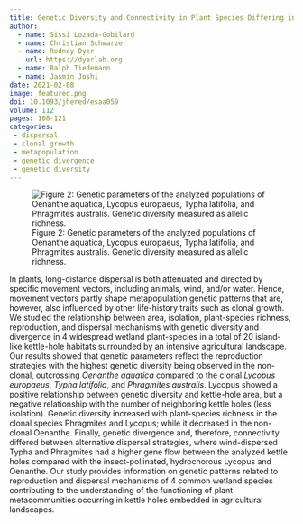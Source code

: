 ```yaml
---
title: Genetic Diversity and Connectivity in Plant Species Differing in Clonality and Dispersal Mechanisms in Wetland Island Habitats
author:
  - name: Sissi Lozada-Gobilard
  - name: Christian Schwarzer
  - name: Rodney Dyer
    url: https://dyerlab.org
  - name: Ralph Tiedemann
  - name: Jasmin Joshi
date: 2021-02-08
image: featured.png
doi: 10.1093/jhered/esaa059
volume: 112
pages: 108-121
categories: 
 - dispersal
 - clonal growth
 - metapopulation
 - genetic divergence
 - genetic diversity
---
```


![Figure 2: Genetic parameters of the analyzed populations of Oenanthe aquatica, Lycopus europaeus, Typha latifolia, and Phragmites australis. Genetic diversity measured as allelic richness.](featured.png)

In plants, long-distance dispersal is both attenuated and directed by specific movement vectors, including animals, wind, and/or water. Hence, movement vectors partly shape metapopulation genetic patterns that are, however, also influenced by other life-history traits such as clonal growth. We studied the relationship between area, isolation, plant-species richness, reproduction, and dispersal mechanisms with genetic diversity and divergence in 4 widespread wetland plant-species in a total of 20 island-like kettle-hole habitats surrounded by an intensive agricultural landscape. Our results showed that genetic parameters reflect the reproduction strategies with the highest genetic diversity being observed in the non-clonal, outcrossing *Oenanthe aquatica* compared to the clonal *Lycopus europaeus*, *Typha latifolia*, and *Phragmites australis*. Lycopus showed a positive relationship between genetic diversity and kettle-hole area, but a negative relationship with the number of neighboring kettle holes (less isolation). Genetic diversity increased with plant-species richness in the clonal species Phragmites and Lycopus; while it decreased in the non-clonal Oenanthe. Finally, genetic divergence and, therefore, connectivity differed between alternative dispersal strategies, where wind-dispersed Typha and Phragmites had a higher gene flow between the analyzed kettle holes compared with the insect-pollinated, hydrochorous Lycopus and Oenanthe. Our study provides information on genetic patterns related to reproduction and dispersal mechanisms of 4 common wetland species contributing to the understanding of the functioning of plant metacommunities occurring in kettle holes embedded in agricultural landscapes.